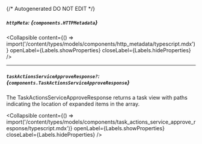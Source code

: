 {/* Autogenerated DO NOT EDIT  */}

##### `httpMeta`: *{`components.HTTPMetadata`}*

<Collapsible content={() => import('/content/types/models/components/http_metadata/typescript.mdx')} openLabel={Labels.showProperties} closeLabel={Labels.hideProperties} />


---
##### `taskActionsServiceApproveResponse?`: *{`components.TaskActionsServiceApproveResponse`}*
The TaskActionsServiceApproveResponse returns a task view with paths indicating the location of expanded items in the array.

<Collapsible content={() => import('/content/types/models/components/task_actions_service_approve_response/typescript.mdx')} openLabel={Labels.showProperties} closeLabel={Labels.hideProperties} />



